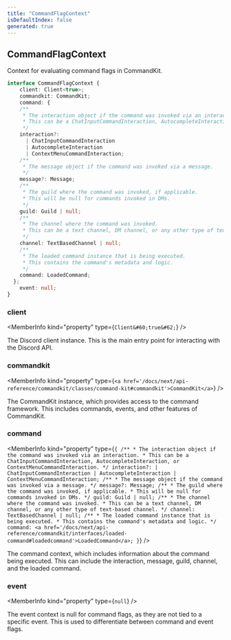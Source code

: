 ```yaml
---
title: "CommandFlagContext"
isDefaultIndex: false
generated: true
---
```



<!-- This file was generated from the CommandKit source. Do not modify. Instead, re-run the "docgen" script -->


## CommandFlagContext

<GenerationInfo sourceFile="packages/commandkit/src/flags/feature-flags.ts" sourceLine="96" packageName="commandkit" />

Context for evaluating command flags in CommandKit.

```ts title="Signature"
interface CommandFlagContext {
    client: Client<true>;
    commandkit: CommandKit;
    command: {
    /**
     * The interaction object if the command was invoked via an interaction.
     * This can be a ChatInputCommandInteraction, AutocompleteInteraction, or ContextMenuCommandInteraction.
     */
    interaction?:
      | ChatInputCommandInteraction
      | AutocompleteInteraction
      | ContextMenuCommandInteraction;
    /**
     * The message object if the command was invoked via a message.
     */
    message?: Message;
    /**
     * The guild where the command was invoked, if applicable.
     * This will be null for commands invoked in DMs.
     */
    guild: Guild | null;
    /**
     * The channel where the command was invoked.
     * This can be a text channel, DM channel, or any other type of text-based channel.
     */
    channel: TextBasedChannel | null;
    /**
     * The loaded command instance that is being executed.
     * This contains the command's metadata and logic.
     */
    command: LoadedCommand;
  };
    event: null;
}
```

<div className="members-wrapper">

### client

<MemberInfo kind="property" type={`Client&#60;true&#62;`}   />

The Discord client instance.
This is the main entry point for interacting with the Discord API.
### commandkit

<MemberInfo kind="property" type={`<a href='/docs/next/api-reference/commandkit/classes/command-kit#commandkit'>CommandKit</a>`}   />

The CommandKit instance, which provides access to the command framework.
This includes commands, events, and other features of CommandKit.
### command

<MemberInfo kind="property" type={`{     /**      * The interaction object if the command was invoked via an interaction.      * This can be a ChatInputCommandInteraction, AutocompleteInteraction, or ContextMenuCommandInteraction.      */     interaction?:       | ChatInputCommandInteraction       | AutocompleteInteraction       | ContextMenuCommandInteraction;     /**      * The message object if the command was invoked via a message.      */     message?: Message;     /**      * The guild where the command was invoked, if applicable.      * This will be null for commands invoked in DMs.      */     guild: Guild | null;     /**      * The channel where the command was invoked.      * This can be a text channel, DM channel, or any other type of text-based channel.      */     channel: TextBasedChannel | null;     /**      * The loaded command instance that is being executed.      * This contains the command's metadata and logic.      */     command: <a href='/docs/next/api-reference/commandkit/interfaces/loaded-command#loadedcommand'>LoadedCommand</a>;   }`}   />

The command context, which includes information about the command being executed.
This can include the interaction, message, guild, channel, and the loaded command.
### event

<MemberInfo kind="property" type={`null`}   />

The event context is null for command flags, as they are not tied to a specific event.
This is used to differentiate between command and event flags.


</div>

